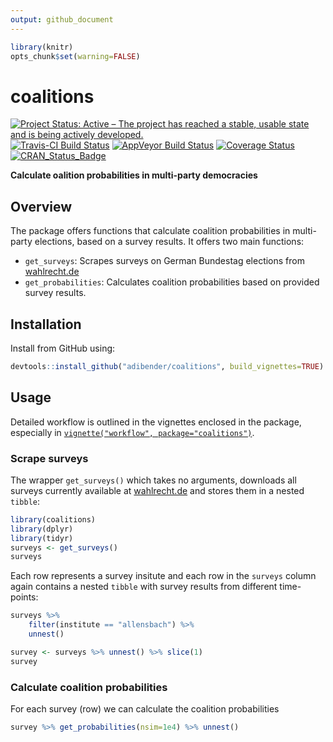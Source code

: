 ```yaml
---
output: github_document
---
```


```r
library(knitr)
opts_chunk$set(warning=FALSE)
```

# coalitions

[![Project Status: Active – The project has reached a stable, usable state and is being actively developed.](http://www.repostatus.org/badges/latest/active.svg)](http://www.repostatus.org/#active) 
[![Travis-CI Build Status](https://travis-ci.org/adibender/coalitions.svg?branch=master)](https://travis-ci.org/adibender/coalitions)
[![AppVeyor Build Status](https://ci.appveyor.com/api/projects/status/github/adibender/coalitions?branch=master&svg=true)](https://ci.appveyor.com/project/adibender/coalitions)
[![Coverage Status](https://codecov.io/github/adibender/coalitions/master.svg)](https://codecov.io/github/adibender/coalitions?branch=master)
[![CRAN_Status_Badge](http://www.r-pkg.org/badges/version/coalitions)](https://cran.r-project.org/package=coalitions)

**Calculate oalition probabilities in multi-party democracies**

## Overview 
The package offers functions that calculate coalition probabilities 
in multi-party elections, based on a survey results. 
It offers two main functions:

- `get_surveys`: Scrapes surveys on German Bundestag elections from [wahlrecht.de](http://www.wahlrecht.de)
- `get_probabilities`: Calculates coalition probabilities based on provided survey results. 

## Installation
Install from GitHub using: 
```r
devtools::install_github("adibender/coalitions", build_vignettes=TRUE)
```


## Usage

Detailed workflow is outlined in the vignettes enclosed in the package, 
especially in [`vignette("workflow", package="coalitions")`](https://adibender.github.io/coalitions/articles/workflow.html).


### Scrape surveys
The wrapper `get_surveys()` which takes no arguments, downloads all surveys currently available at [wahlrecht.de](http://www.wahlrecht.de/umfragen) and stores them in a nested `tibble`: 

```r
library(coalitions)
library(dplyr)
library(tidyr)
surveys <- get_surveys()
surveys
```

Each row represents a survey insitute and each row in the `surveys` column again contains a nested `tibble` with survey results from different time-points: 

```r
surveys %>% 
    filter(institute == "allensbach") %>% 
    unnest()

survey <- surveys %>% unnest() %>% slice(1)
survey
```

### Calculate coalition probabilities
For each survey (row) we can calculate the coalition probabilities

```r
survey %>% get_probabilities(nsim=1e4) %>% unnest()
```
